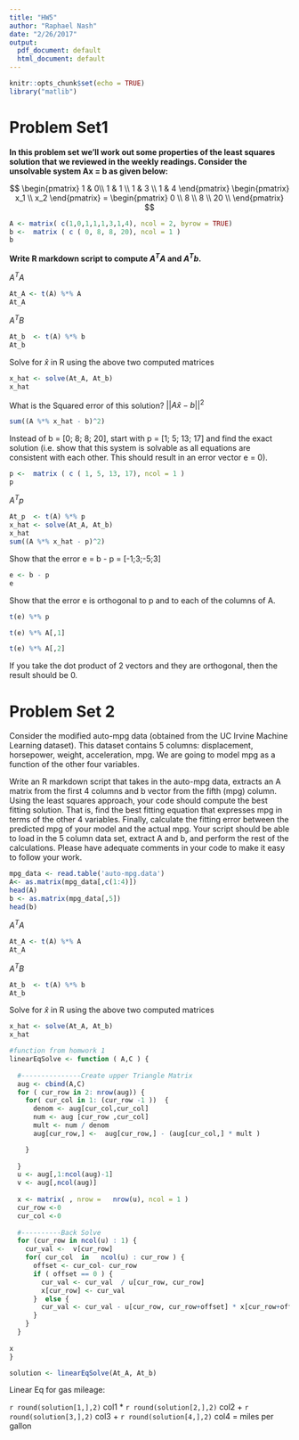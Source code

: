 ```yaml
---
title: "HW5"
author: "Raphael Nash"
date: "2/26/2017"
output:
  pdf_document: default
  html_document: default
---
```


```r
knitr::opts_chunk$set(echo = TRUE)
library("matlib")   
```

# Problem Set1

**In this problem set we'll work out some properties of the least squares solution that we
reviewed in the weekly readings. Consider the unsolvable system Ax = b as given below:**

$$
\begin{pmatrix}
1 & 0\\
1 & 1 \\
1 & 3 \\
1 & 4 
\end{pmatrix} 
\begin{pmatrix} 
x_1 \\
x_2
\end{pmatrix} = 
\begin{pmatrix}
0 \\
8 \\
8 \\
20 \\
\end{pmatrix}
$$


```r
A <- matrix( c(1,0,1,1,1,3,1,4), ncol = 2, byrow = TRUE)
b <-  matrix ( c ( 0, 8, 8, 20), ncol = 1 )
b
```

**Write R markdown script to compute $A^TA$ and $A^Tb$.**


$A^TA$ 
```r
At_A <- t(A) %*% A
At_A
```

$A^TB$
```r
At_b  <- t(A) %*% b
At_b
```

Solve for $\hat x$ in R using the above two computed matrices
```r

x_hat <- solve(At_A, At_b)
x_hat
```


What is the Squared error of this solution?
$||A \hat x - b ||^2$
```r
sum((A %*% x_hat - b)^2)
```
Instead of b = [0; 8; 8; 20], start with p = [1; 5; 13; 17] and find the exact solution (i.e. show that this system is solvable as all equations are consistent with each other. This should result in an error vector e = 0).
```r
p <-  matrix ( c ( 1, 5, 13, 17), ncol = 1 )
p
```
$A^Tp$
```r
At_p  <- t(A) %*% p
x_hat <- solve(At_A, At_b)
x_hat
sum((A %*% x_hat - p)^2)
```

Show that the error e = b - p = [-1;3;-5;3]
```r
e <- b - p
e
```

Show that the error e is orthogonal to p and to each of the columns of A.
```r
t(e) %*% p 
```
```r
t(e) %*% A[,1]
```

```r
t(e) %*% A[,2]
```


If you take the dot product of 2 vectors and they are orthogonal, then the result should be 0.

# Problem Set 2 

Consider the modified auto-mpg data (obtained from the UC Irvine Machine Learning dataset). This dataset contains 5 columns: displacement, horsepower, weight, acceleration, mpg. We are going to model mpg as a function of the other four variables.

Write an R markdown script that takes in the auto-mpg data, extracts an A matrix from the first 4 columns and b vector from the fifth (mpg) column. Using the least squares approach, your code should compute the best fitting solution. That is, find the best fitting equation that expresses mpg in terms of the other 4 variables. Finally, calculate the fitting error between the predicted mpg of your model and the actual mpg. Your script should be able to load in the 5 column data set, extract A and b, and perform the rest of the calculations. Please have adequate comments in your code to make it easy to follow your
work.

```r
mpg_data <- read.table('auto-mpg.data')
A<- as.matrix(mpg_data[,c(1:4)])
head(A)
b <- as.matrix(mpg_data[,5])
head(b)
```


$A^TA$ 
```r
At_A <- t(A) %*% A
At_A
```

$A^TB$
```r
At_b  <- t(A) %*% b
At_b
```

Solve for $\hat x$ in R using the above two computed matrices
```r

x_hat <- solve(At_A, At_b)
x_hat
```

```r
#function from homwork 1 
linearEqSolve <- function ( A,C ) {
  
  #---------------Create upper Triangle Matrix
  aug <- cbind(A,C)
  for ( cur_row in 2: nrow(aug)) {
    for( cur_col in 1: (cur_row -1 ))  {
      denom <- aug[cur_col,cur_col]
      num <- aug [cur_row ,cur_col]
      mult <- num / denom 
      aug[cur_row,] <-  aug[cur_row,] - (aug[cur_col,] * mult ) 

    }
  
  }
  u <- aug[,1:ncol(aug)-1]
  v <- aug[,ncol(aug)]
  
  x <- matrix( , nrow =   nrow(u), ncol = 1 )
  cur_row <-0 
  cur_col <-0
  
  #----------Back Solve  
  for (cur_row in ncol(u) : 1) {
    cur_val <-  v[cur_row]
    for( cur_col  in   ncol(u) : cur_row ) {
      offset <- cur_col- cur_row 
      if ( offset == 0 ) {  
        cur_val <- cur_val  / u[cur_row, cur_row]
        x[cur_row] <- cur_val
      }  else {
        cur_val <- cur_val - u[cur_row, cur_row+offset] * x[cur_row+offset]
      } 
    }
  }
  
x
}

```


```r
solution <- linearEqSolve(At_A, At_b)
```

Linear Eq for gas mileage:

`r round(solution[1,],2)` col1 * `r round(solution[2,],2)` col2 + `r round(solution[3,],2)` col3 + `r round(solution[4,],2)` col4 = miles per gallon

